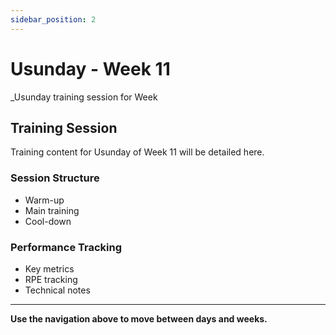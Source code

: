 ```yaml
---
sidebar_position: 2
---
```



<WorkoutNav weekNumber={11} />

# Usunday - Week 11

_Usunday training session for Week 

## Training Session

Training content for Usunday of Week 11 will be detailed here.

### Session Structure
- Warm-up
- Main training
- Cool-down

### Performance Tracking
- Key metrics
- RPE tracking
- Technical notes

---

**Use the navigation above to move between days and weeks.**
